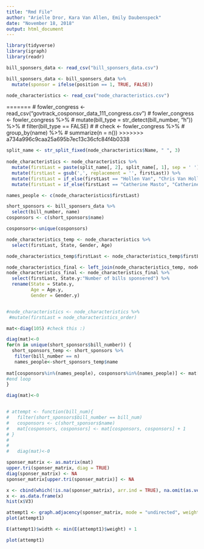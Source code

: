 ```yaml
---
title: "Rmd File"
author: "Arielle Dror, Kara Van Allen, Emily Daubenspeck"
date: "November 18, 2018"
output: html_document
---
```



```r
library(tidyverse)
library(igraph)
library(readr)

bill_sponsers_data <- read_csv("bill_sponsers_data.csv")

bill_sponsers_data <- bill_sponsers_data %>%
  mutate(sponsor = ifelse(position == 1, TRUE, FALSE))

node_characteristics <- read_csv("node_characteristics.csv")
```
=======
# fowler_congress <- read_csv("govtrack_cosponsor_data_111_congress.csv")
# fowler_congress <- fowler_congress %>%
#   mutate(bill_type = str_detect(bill_number, "h")) %>%
#   filter(bill_type == FALSE)
# 
# check <- fowler_congress %>%
#   group_by(name) %>%
#   summarize(n = n())
>>>>>>> a734a996c9caa25a695b7ec13c36cfc84f4b0338

``` r
split_name <- str_split_fixed(node_characteristics$Name, " ", 3)
  
node_characteristics <- node_characteristics %>%
  mutate(firstLast = paste(split_name[, 2], split_name[, 1], sep = ' ')) %>%
  mutate(firstLast = gsub(',', replacement = '', firstLast)) %>%
  mutate(firstLast = if_else(firstLast == "Hollen Van", "Chris Van Hollen", firstLast)) %>%
  mutate(firstLast = if_else(firstLast == "Catherine Masto", "Catherine Cortez Masto", firstLast))

names_people <- c(node_characteristics$firstLast)

short_sponsors <- bill_sponsers_data %>%
  select(bill_number, name)
cosponsors <- c(short_sponsors$name)

cosponsors<-unique(cosponsors)

node_characteristics_temp <- node_characteristics %>%
  select(firstLast, State, Gender, Age)

node_characteristics_temp$firstLast <- node_characteristics_temp$firstLast[order(match(node_characteristics_temp$firstLast,cosponsors))]

node_characteristics_final <- left_join(node_characteristics_temp, node_characteristics, by = "firstLast")
node_characteristics_final <- node_characteristics_final %>%
  select(firstLast, State.y:"Number of bills sponsered") %>%
  rename(State = State.y,
         Age = Age.y,
         Gender = Gender.y)


#node_characteristics <- node_characteristics %>%
 #mutate(firstLast = node_characteristics_order)

mat<-diag(105) #check this :)

diag(mat)<-0 
for(n in unique(short_sponsors$bill_number)) {
  short_sponsors_temp <- short_sponsors %>%
   filter(bill_number == n)
   names_people<-short_sponsors_temp$name
 
mat[cosponsors%in%(names_people), cosponsors%in%(names_people)] <- mat[cosponsors%in%(names_people), cosponsors%in%(names_people)] + 1
#end loop
}

diag(mat)<-0


# attempt <- function(bill_num){
#   filter(short_sponsors$bill_number == bill_num)
#   cosponsors <- c(short_sponsors$name)
#   mat[cosponsors, cosponsors] <- mat[cosponsors, cosponsors] + 1
# }
# 
# 
#   diag(mat)<-0
```
```r
sponser_matrix <- as.matrix(mat)
upper.tri(sponser_matrix, diag = TRUE)
diag(sponser_matrix) <- NA
sponser_matrix[upper.tri(sponser_matrix)] <- NA

x <- cbind(which(!is.na(sponser_matrix), arr.ind = TRUE), na.omit(as.vector(sponser_matrix)))
x <- as.data.frame(x)
hist(x$V3)

attempt1 <- graph.adjacency(sponser_matrix, mode = "undirected", weighted = TRUE)
plot(attempt1)

E(attempt1)$width <- min(E(attempt1)$weight) + 1

plot(attempt1)
```

